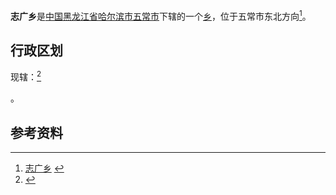 {{中国乡级行政区|23/01/84/201/000
| 行政区全称 = 志广乡
| 上级行政区 = [[黑龙江省|黑龙江省]][[哈尔滨市|哈尔滨市]][[五常市|五常市]]
| 行政区类别 = [[乡|乡]]
| LowerDivisions = 9个行政村
| 总面积 = 256平方公里
| 户籍人口 = 2.4万人
| 常住人口 = 
| 行政区划 = 
| 官方网站 =
| 邮政编码 =150000
| 毗邻行政区 =
}}

'''志广乡'''是[[中国|中国]][[黑龙江省|黑龙江省]][[哈尔滨市|哈尔滨市]][[五常市|五常市]]下辖的一个[[乡|乡]]，位于五常市东北方向<ref>[http://www.chinaquhua.cn/heilongjiang/ 志广乡] {{webarchive|url=https://web.archive.org/web/20110822123644/http://www.chinaquhua.cn/heilongjiang/ |date=2011-08-22 }}</ref>。

==行政区划==
现辖：<ref>{{PRC admin/ref sgc|23/01/84/201/000}}</ref>

{{PRC admin/children|23/01/84/201/000}}。

==参考资料==
{{reflist}}

{{PRC admin/navcat|23/01/84/201/000}}